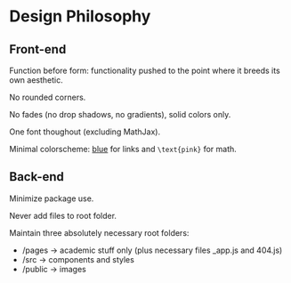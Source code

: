Design Philosophy
=================

## Front-end

Function before form: functionality pushed to the point where it
breeds its own aesthetic.

No rounded corners.

No fades (no drop shadows, no gradients), solid colors only.

One font thoughout (excluding MathJax).

Minimal colorscheme: [blue]() for links and `\text{pink}` for math.

## Back-end

Minimize package use.

Never add files to root folder.

Maintain three absolutely necessary root folders:

* /pages -> academic stuff only (plus necessary files \_app.js and 404.js)
* /src -> components and styles
* /public -> images
